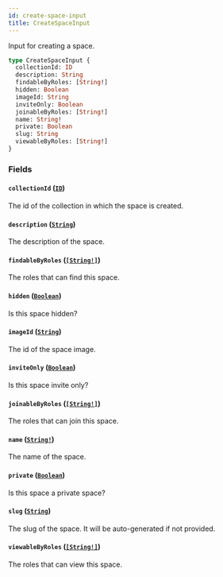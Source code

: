 ```yaml
---
id: create-space-input
title: CreateSpaceInput
---
```


Input for creating a space.

```graphql
type CreateSpaceInput {
  collectionId: ID
  description: String
  findableByRoles: [String!]
  hidden: Boolean
  imageId: String
  inviteOnly: Boolean
  joinableByRoles: [String!]
  name: String!
  private: Boolean
  slug: String
  viewableByRoles: [String!]
}
```

### Fields

#### `collectionId` ([`ID`](/graphql/scalars/id))

The id of the collection in which the space is created.

#### `description` ([`String`](/graphql/scalars/string))

The description of the space.

#### `findableByRoles` ([`[String!]`](/graphql/scalars/string))

The roles that can find this space.

#### `hidden` ([`Boolean`](/graphql/scalars/boolean))

Is this space hidden?

#### `imageId` ([`String`](/graphql/scalars/string))

The id of the space image.

#### `inviteOnly` ([`Boolean`](/graphql/scalars/boolean))

Is this space invite only?

#### `joinableByRoles` ([`[String!]`](/graphql/scalars/string))

The roles that can join this space.

#### `name` ([`String!`](/graphql/scalars/string))

The name of the space.

#### `private` ([`Boolean`](/graphql/scalars/boolean))

Is this space a private space?

#### `slug` ([`String`](/graphql/scalars/string))

The slug of the space. It will be auto-generated if not provided.

#### `viewableByRoles` ([`[String!]`](/graphql/scalars/string))

The roles that can view this space.
